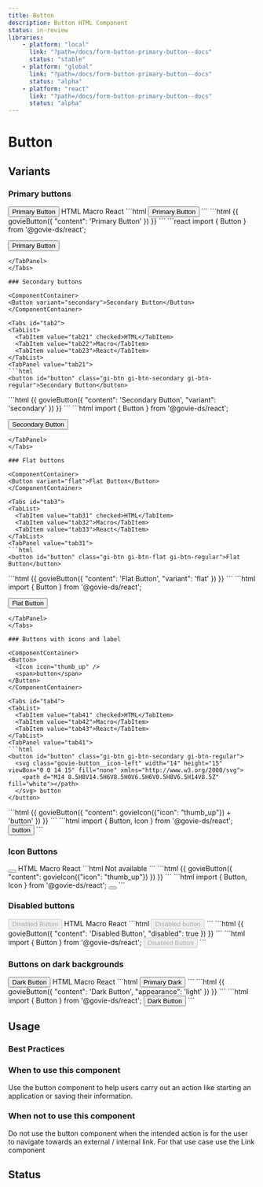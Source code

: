 ```yaml
---
title: Button
description: Button HTML Component
status: in-review
libraries:
    - platform: "local"
      link: "?path=/docs/form-button-primary-button--docs"
      status: "stable"
    - platform: "global"
      link: "?path=/docs/form-button-primary-button--docs"
      status: "alpha"
    - platform: "react"
      link: "?path=/docs/form-button-primary-button--docs"
      status: "alpha"
---
```


# Button

## Variants

### Primary buttons

<ComponentContainer>
  <Button>Primary Button</Button>
</ComponentContainer>

<Tabs id="tab1">
  <TabList>
    <TabItem value="tab11" checked>HTML</TabItem>
    <TabItem value="tab12">Macro</TabItem>
    <TabItem value="tab13">React</TabItem>
  </TabList>
  <TabPanel value="tab11">
  ```html
  <button id="button" class="gi-btn gi-btn-primary gi-btn-regular">Primary Button</button>
  ```
  </TabPanel>
  <TabPanel value="tab12">
  ```html
  {{ govieButton({
    "content": 'Primary Button'
  }) }}
  ```
  </TabPanel>
  <TabPanel value="tab13">
  ```react
  import { Button } from '@govie-ds/react';

  <Button>Primary Button</Button>
  ```
  </TabPanel>
</Tabs>

### Secondary buttons

<ComponentContainer>
<Button variant="secondary">Secondary Button</Button>
</ComponentContainer>

<Tabs id="tab2">
  <TabList>
    <TabItem value="tab21" checked>HTML</TabItem>
    <TabItem value="tab22">Macro</TabItem>
    <TabItem value="tab23">React</TabItem>
  </TabList>
  <TabPanel value="tab21">
  ```html
  <button id="button" class="gi-btn gi-btn-secondary gi-btn-regular">Secondary Button</button>
  ```
  </TabPanel>
  <TabPanel value="tab22">
  ```html
  {{ govieButton({
    "content": 'Secondary Button',
    "variant": 'secondary'
  }) }}
  ```
  </TabPanel>
  <TabPanel value="tab23">
  ```html
  import { Button } from '@govie-ds/react';
  
  <Button variant="secondary">Secondary Button</Button>
  ```
  </TabPanel>
</Tabs>

### Flat buttons

<ComponentContainer>
  <Button variant="flat">Flat Button</Button>
</ComponentContainer>

<Tabs id="tab3">
  <TabList>
    <TabItem value="tab31" checked>HTML</TabItem>
    <TabItem value="tab32">Macro</TabItem>
    <TabItem value="tab33">React</TabItem>
  </TabList>
  <TabPanel value="tab31">
  ```html
  <button id="button" class="gi-btn gi-btn-flat gi-btn-regular">Flat Button</button>
  ```
  </TabPanel>
  <TabPanel value="tab32">
  ```html
  {{ govieButton({
    "content": 'Flat Button',
    "variant": 'flat'
  }) }}
  ```
  </TabPanel>
  <TabPanel value="tab33">
  ```html
  import { Button } from '@govie-ds/react';
  
  <Button variant="flat">Flat Button</Button>
  ```
  </TabPanel>
</Tabs>

### Buttons with icons and label

<ComponentContainer>
  <Button>
    <Icon icon="thumb_up" />
    <span>button</span>
  </Button>
</ComponentContainer>

<Tabs id="tab4">
  <TabList>
    <TabItem value="tab41" checked>HTML</TabItem>
    <TabItem value="tab42">Macro</TabItem>
    <TabItem value="tab43">React</TabItem>
  </TabList>
  <TabPanel value="tab41">
  ```html
  <button id="button" class="gi-btn gi-btn-secondary gi-btn-regular">
    <svg class="govie-button__icon-left" width="14" height="15" viewBox="0 0 14 15" fill="none" xmlns="http://www.w3.org/2000/svg">
      <path d="M14 8.5H8V14.5H6V8.5H0V6.5H6V0.5H8V6.5H14V8.5Z" fill="white"></path>
    </svg> button
  </button>
  ```
  </TabPanel>
  <TabPanel value="tab42">
  ```html
  {{ govieButton({
    "content": govieIcon({"icon": "thumb_up"}) + 'button'
  }) }}
  ```
  </TabPanel>
  <TabPanel value="tab43">
  ```html
  import { Button, Icon } from '@govie-ds/react';
  
  <Button>
    <Icon icon="thumb_up" />
    button
  </Button>
  ```
  </TabPanel>
</Tabs>

### Icon Buttons

<ComponentContainer>
  <Button>
    <Icon icon="thumb_up" />
  </Button>
</ComponentContainer>

<Tabs id="tab5">
  <TabList>
    <TabItem value="tab51" checked>HTML</TabItem>
    <TabItem value="tab52">Macro</TabItem>
    <TabItem value="tab53">React</TabItem>
  </TabList>
  <TabPanel value="tab51">
  ```html
  Not available
  ```
  </TabPanel>
  <TabPanel value="tab52">
  ```html
  {{ govieButton({
    "content": govieIcon({"icon": "thumb_up"})
  }) }}
  ```
  </TabPanel>
  <TabPanel value="tab53">
  ```html
  import { Button, Icon } from '@govie-ds/react';
  
  <Button>
    <Icon icon="thumb_up" />
  </Button>
  ```
  </TabPanel>
</Tabs>

### Disabled buttons

<ComponentContainer>
  <Button disabled={true}>
    <span>Disabled Button</span>
  </Button>
</ComponentContainer>

<Tabs id="tab6">
  <TabList>
    <TabItem value="tab61" checked>HTML</TabItem>
    <TabItem value="tab62">Macro</TabItem>
    <TabItem value="tab63">React</TabItem>
  </TabList>
  <TabPanel value="tab61">
  ```html
  <button id="button" data-module="govie-button" disabled="true" aria-disabled="true" class="gi-btn gi-btn-regular gi-btn-primary-disabled">Disabled button</button>
  ```
  </TabPanel>
  <TabPanel value="tab62">
  ```html
  {{ govieButton({
    "content": 'Disabled Button',
    "disabled": true
  }) }}
  ```
  </TabPanel>
  <TabPanel value="tab63">
  ```html
  import { Button } from '@govie-ds/react';
  
  <Button disabled={true}>
    Disabled Button
  </Button>
  ```
  </TabPanel>
</Tabs>

### Buttons on dark backgrounds

<ComponentContainer className="gi-bg-black gi-p-4">
  <Button appearance="light">
    <span>Dark Button</span>
  </Button>
</ComponentContainer>

<Tabs id="tab7">
  <TabList>
    <TabItem value="tab71" checked>HTML</TabItem>
    <TabItem value="tab72">Macro</TabItem>
    <TabItem value="tab73">React</TabItem>
  </TabList>
  <TabPanel value="tab71">
  ```html
  <button class="gi-btn gi-btn-primary-dark gi-btn-regular">Primary Dark</button>
  ```
  </TabPanel>
  <TabPanel value="tab72">
  ```html
  {{ govieButton({
    "content": 'Dark Button',
    "appearance": 'light'
  }) }}
  ```
  </TabPanel>
  <TabPanel value="tab73">
  ```html
  import { Button } from '@govie-ds/react';
  
  <Button appearance="light">
    Dark Button
  </Button>
  ```
  </TabPanel>
</Tabs>

## Usage

### Best Practices

### When to use this component

Use the button component to help users carry out an action like starting an application or saving their information.

### When not to use this component

Do not use the button component when the intended action is for the user to navigate towards an external / internal link. For that use case use the Link component

## Status

<ComponentStatusBlock componentId="button" />
